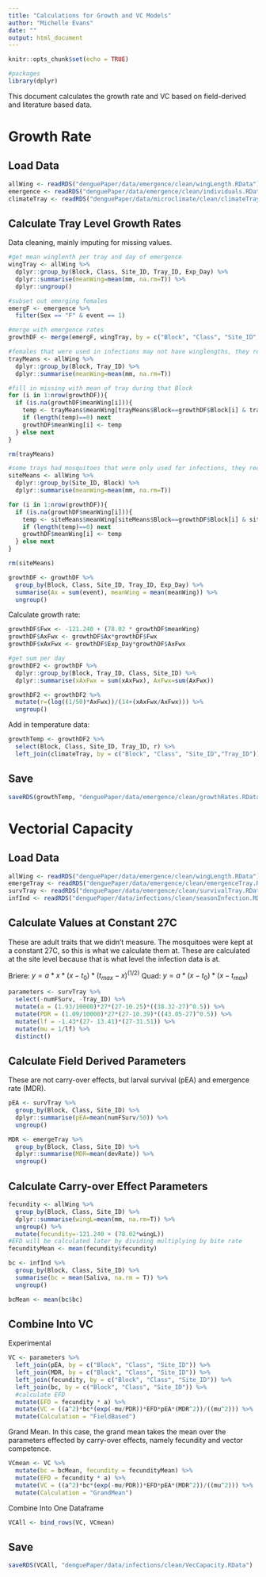 ```yaml
---
title: "Calculations for Growth and VC Models"
author: "Michelle Evans"
date: ""
output: html_document
---
```


```r
knitr::opts_chunk$set(echo = TRUE)

#packages
library(dplyr)
```

This document calculates the growth rate and VC based on field-derived and literature based data.

# Growth Rate

## Load Data

```r
allWing <- readRDS("denguePaper/data/emergence/clean/wingLength.RData")
emergence <- readRDS("denguePaper/data/emergence/clean/individuals.RData")
climateTray <- readRDS("denguePaper/data/microclimate/clean/climateTraySummary.RData")
```

## Calculate Tray Level Growth Rates

Data cleaning, mainly imputing for missing values.

```r
#get mean winglenth per tray and day of emergence
wingTray <- allWing %>%
  dplyr::group_by(Block, Class, Site_ID, Tray_ID, Exp_Day) %>%
  dplyr::summarise(meanWing=mean(mm, na.rm=T)) %>%
  dplyr::ungroup()

#subset out emerging females
emergF <- emergence %>%
  filter(Sex == "F" & event == 1)

#merge with emergence rates
growthDF <- merge(emergF, wingTray, by = c("Block", "Class", "Site_ID", "Tray_ID", "Exp_Day"), all.x = T)

#females that were used in infections may not have winglengths, they receive the tray level mean for that block
trayMeans <- allWing %>%
  dplyr::group_by(Block, Tray_ID) %>%
  dplyr::summarise(meanWing=mean(mm, na.rm=T))

#fill in missing with mean of tray during that Block
for (i in 1:nrow(growthDF)){
  if (is.na(growthDF$meanWing[i])){
    temp <- trayMeans$meanWing[trayMeans$Block==growthDF$Block[i] & trayMeans$Tray_ID==growthDF$Tray_ID[i]]
    if (length(temp)==0) next
    growthDF$meanWing[i] <- temp
  } else next
}

rm(trayMeans)

#some trays had mosquitoes that were only used for infections, they receive the site level mean to calculate their growth rates
siteMeans <- allWing %>%
  dplyr::group_by(Site_ID, Block) %>%
  dplyr::summarise(meanWing=mean(mm, na.rm=T))

for (i in 1:nrow(growthDF)){
  if (is.na(growthDF$meanWing[i])){
    temp <- siteMeans$meanWing[siteMeans$Block==growthDF$Block[i] & siteMeans$Site_ID==growthDF$Site_ID[i]]
    if (length(temp)==0) next
    growthDF$meanWing[i] <- temp
  } else next
}

rm(siteMeans)

growthDF <- growthDF %>%
  group_by(Block, Class, Site_ID, Tray_ID, Exp_Day) %>%
  summarise(Ax = sum(event), meanWing = mean(meanWing)) %>%
  ungroup()

```

Calculate growth rate:

```r
growthDF$Fwx <- -121.240 + (78.02 * growthDF$meanWing)
growthDF$AxFwx <- growthDF$Ax*growthDF$Fwx
growthDF$xAxFwx <- growthDF$Exp_Day*growthDF$AxFwx

#get sum per day
growthDF2 <- growthDF %>%
  dplyr::group_by(Block, Tray_ID, Class, Site_ID) %>%
  dplyr::summarise(xAxFwx = sum(xAxFwx), AxFwx=sum(AxFwx))

growthDF2 <- growthDF2 %>%
  mutate(r=(log((1/50)*AxFwx))/(14+(xAxFwx/AxFwx))) %>%
  ungroup() 
```

Add in temperature data:

```r
growthTemp <- growthDF2 %>%
  select(Block, Class, Site_ID, Tray_ID, r) %>%
  left_join(climateTray, by = c("Block", "Class", "Site_ID","Tray_ID"))
```

## Save

```r
saveRDS(growthTemp, "denguePaper/data/emergence/clean/growthRates.RData")
```

# Vectorial Capacity

## Load Data

```r
allWing <- readRDS("denguePaper/data/emergence/clean/wingLength.RData")
emergeTray <- readRDS("denguePaper/data/emergence/clean/emergenceTray.RData")
survTray <- readRDS("denguePaper/data/emergence/clean/survivalTray.RData")
infInd <- readRDS("denguePaper/data/infections/clean/seasonInfection.RData")
```

## Calculate Values at Constant 27C

These are adult traits that we didn't measure. The mosquitoes were kept at a constant 27C, so this is what we calculate them at. These are calculated at the site level because that is what level the infection data is at.

Briere:  $y = a * x * (x - t_0) * (t_{max} - x)^{(1/2)}$
Quad: $y = a * (x-t_0) * (x-t_{max})$

```r
parameters <- survTray %>%
  select(-numFSurv, -Tray_ID) %>%
  mutate(a = (1.93/10000)*27*(27-10.25)*((38.32-27)^0.5)) %>%
  mutate(PDR = (1.09/10000)*27*(27-10.39)*((43.05-27)^0.5)) %>%
  mutate(lf = -1.43*(27- 13.41)*(27-31.51)) %>%
  mutate(mu = 1/lf) %>%
  distinct()

``` 

## Calculate Field Derived Parameters

These are not carry-over effects, but larval survival (pEA) and emergence rate (MDR).

```r
pEA <- survTray %>%
  group_by(Block, Class, Site_ID) %>%
  dplyr::summarise(pEA=mean(numFSurv/50)) %>%
  ungroup()

MDR <- emergeTray %>%
  group_by(Block, Class, Site_ID) %>%
  dplyr::summarise(MDR=mean(devRate)) %>%
  ungroup()
```

## Calculate Carry-over Effect Parameters

```r
fecundity <- allWing %>%
  group_by(Block, Class, Site_ID) %>%
  dplyr::summarise(wingL=mean(mm, na.rm=T)) %>%
  ungroup() %>%
  mutate(fecundity=-121.240 + (78.02*wingL))
#EFD will be calculated later by dividing multiplying by bite rate
fecundityMean <- mean(fecundity$fecundity)

bc <- infInd %>%
  group_by(Block, Class, Site_ID) %>%
  summarise(bc = mean(Saliva, na.rm = T)) %>%
  ungroup()

bcMean <- mean(bc$bc)
```

## Combine Into VC

Experimental

```r
VC <- parameters %>%
  left_join(pEA, by = c("Block", "Class", "Site_ID")) %>%
  left_join(MDR, by = c("Block", "Class", "Site_ID")) %>%
  left_join(fecundity, by = c("Block", "Class", "Site_ID")) %>%
  left_join(bc, by = c("Block", "Class", "Site_ID")) %>%
  #calculate EFD
  mutate(EFD = fecundity * a) %>%
  mutate(VC = ((a^2)*bc*(exp(-mu/PDR))*EFD*pEA*(MDR^2))/((mu^2))) %>%
  mutate(Calculation = "FieldBased")
```

Grand Mean. In this case, the grand mean takes the mean over the parameters effected by carry-over effects, namely fecundity and vector competence.

```r
VCmean <- VC %>%
  mutate(bc = bcMean, fecundity = fecundityMean) %>%
  mutate(EFD = fecundity * a) %>%
  mutate(VC = ((a^2)*bc*(exp(-mu/PDR))*EFD*pEA*(MDR^2))/((mu^2))) %>%
  mutate(Calculation = "GrandMean") 
```

Combine Into One Dataframe

```r
VCAll <- bind_rows(VC, VCmean)
```

## Save

```r
saveRDS(VCAll, "denguePaper/data/infections/clean/VecCapacity.RData")
```
